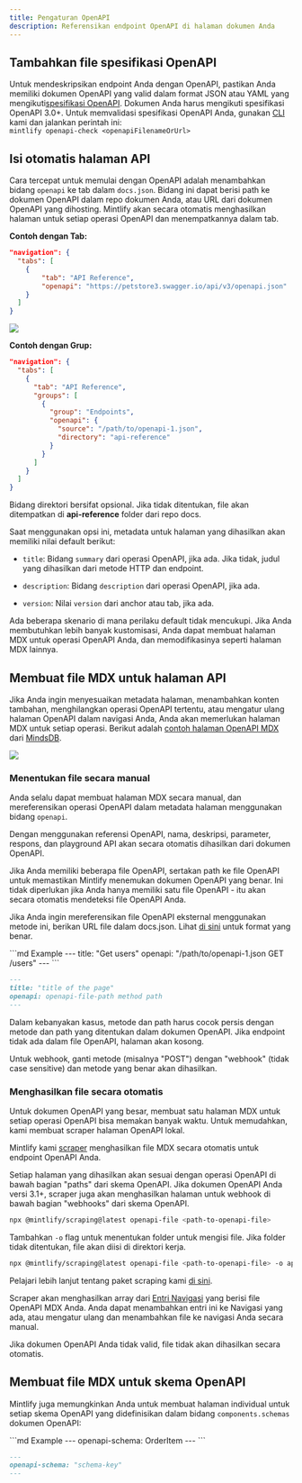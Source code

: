 ```yaml
---
title: Pengaturan OpenAPI
description: Referensikan endpoint OpenAPI di halaman dokumen Anda
---
```


## Tambahkan file spesifikasi OpenAPI

Untuk mendeskripsikan endpoint Anda dengan OpenAPI, pastikan Anda memiliki dokumen OpenAPI yang valid dalam format JSON atau YAML yang mengikuti[spesifikasi OpenAPI](https://swagger.io/specification/). Dokumen Anda harus
mengikuti spesifikasi OpenAPI 3.0+.
<Tip>Untuk memvalidasi spesifikasi OpenAPI Anda, gunakan [CLI](https://www.npmjs.com/package/mintlify) kami dan jalankan perintah ini: <br />`mintlify openapi-check <openapiFilenameOrUrl>`</Tip>

## Isi otomatis halaman API

Cara tercepat untuk memulai dengan OpenAPI adalah menambahkan bidang `openapi` ke tab dalam `docs.json`. Bidang ini dapat berisi path ke dokumen OpenAPI dalam repo dokumen Anda, atau URL dari dokumen OpenAPI yang dihosting. Mintlify akan secara otomatis menghasilkan halaman untuk setiap operasi OpenAPI dan menempatkannya dalam tab.

**Contoh dengan Tab:**

```json {5}
"navigation": {
  "tabs": [
    {
        "tab": "API Reference",
        "openapi": "https://petstore3.swagger.io/api/v3/openapi.json"
    }
  ]
}
```

![](/images/autogeneration-with-tabs.png)

**Contoh dengan Grup:**

```json {8-11}
"navigation": {
  "tabs": [
    {
      "tab": "API Reference",
      "groups": [
        {
          "group": "Endpoints",
          "openapi": {
            "source": "/path/to/openapi-1.json",
            "directory": "api-reference"
          }
        }
      ]
    }
  ]
}
```

<Note>Bidang direktori bersifat opsional. Jika tidak ditentukan, file akan ditempatkan di **api-reference** folder dari repo docs.</Note>

Saat menggunakan opsi ini, metadata untuk halaman yang dihasilkan akan memiliki nilai default berikut:

* `title`: Bidang `summary` dari operasi OpenAPI, jika ada. Jika tidak, judul yang dihasilkan dari metode HTTP dan endpoint.

* `description`: Bidang `description` dari operasi OpenAPI, jika ada.

* `version`: Nilai `version` dari anchor atau tab, jika ada.

Ada beberapa skenario di mana perilaku default tidak mencukupi. Jika Anda membutuhkan lebih banyak kustomisasi, Anda dapat membuat halaman MDX untuk operasi OpenAPI Anda, dan memodifikasinya seperti halaman MDX lainnya.

## Membuat file MDX untuk halaman API

Jika Anda ingin menyesuaikan metadata halaman, menambahkan konten tambahan, menghilangkan operasi OpenAPI tertentu, atau mengatur ulang halaman OpenAPI dalam navigasi Anda, Anda akan memerlukan halaman MDX untuk setiap operasi. Berikut adalah [contoh halaman OpenAPI MDX](https://github.com/mindsdb/mindsdb/blob/main/docs/rest/databases/create-databases.mdx) dari [MindsDB](https://docs.mindsdb.com/rest/databases/create-databases).&#x20;

![](/images/mindsdb.png)

### Menentukan file secara manual

Anda selalu dapat membuat halaman MDX secara manual, dan mereferensikan operasi OpenAPI dalam metadata halaman menggunakan bidang `openapi`.

<Snippet file="api-playground/openapi.mdx" />

Dengan menggunakan referensi OpenAPI, nama, deskripsi, parameter, respons, dan playground API akan secara otomatis dihasilkan dari dokumen OpenAPI.

Jika Anda memiliki beberapa file OpenAPI, sertakan path ke file OpenAPI untuk memastikan Mintlify menemukan dokumen OpenAPI yang benar. Ini tidak diperlukan jika Anda hanya memiliki satu file OpenAPI - itu akan secara otomatis mendeteksi file OpenAPI Anda.

Jika Anda ingin mereferensikan file OpenAPI eksternal menggunakan metode ini, berikan URL file dalam docs.json. Lihat [di sini](https://mintlify.com/docs/settings/global#param-source-4) untuk format yang benar.

<CodeGroup>
  ```md Example
  ---
  title: "Get users"
  openapi: "/path/to/openapi-1.json GET /users"
  ---
  ```

  ```md Format
  ---
  title: "title of the page"
  openapi: openapi-file-path method path
  ---
  ```
</CodeGroup>

<Note>
  Dalam kebanyakan kasus, metode dan path harus cocok persis dengan metode dan path yang ditentukan dalam dokumen OpenAPI. Jika endpoint tidak ada dalam file OpenAPI, halaman akan kosong.

  Untuk webhook, ganti metode (misalnya "POST") dengan "webhook" (tidak case sensitive) dan metode yang benar akan dihasilkan.
</Note>

### Menghasilkan file secara otomatis

Untuk dokumen OpenAPI yang besar, membuat satu halaman MDX untuk setiap operasi OpenAPI bisa memakan banyak waktu. Untuk memudahkan, kami membuat scraper halaman OpenAPI lokal.

Mintlify kami [scraper](https://www.npmjs.com/package/@mintlify/scraping)
menghasilkan file MDX secara otomatis untuk endpoint OpenAPI Anda.

Setiap halaman yang dihasilkan akan sesuai dengan operasi OpenAPI di bawah bagian "paths" dari skema OpenAPI. Jika dokumen OpenAPI Anda versi 3.1+, scraper juga akan menghasilkan halaman untuk webhook di bawah bagian "webhooks" dari skema OpenAPI.

```bash
npx @mintlify/scraping@latest openapi-file <path-to-openapi-file>
```

Tambahkan `-o` flag untuk menentukan folder untuk mengisi file. Jika folder tidak ditentukan, file akan diisi di direktori kerja.

```bash
npx @mintlify/scraping@latest openapi-file <path-to-openapi-file> -o api-reference
```

Pelajari lebih lanjut tentang paket scraping kami [di sini](https://www.npmjs.com/package/@mintlify/scraping).

Scraper akan menghasilkan array dari
[Entri Navigasi](/settings/global#structure) yang berisi file OpenAPI MDX Anda. Anda dapat menambahkan entri ini ke Navigasi yang ada, atau mengatur ulang dan menambahkan file ke navigasi Anda secara manual.

<Note>
  Jika dokumen OpenAPI Anda tidak valid, file tidak akan dihasilkan secara otomatis.
</Note>

## Membuat file MDX untuk skema OpenAPI

Mintlify juga memungkinkan Anda untuk membuat halaman individual untuk setiap skema OpenAPI yang didefinisikan dalam bidang `components.schemas` dokumen OpenAPI:

<CodeGroup>
  ```md Example
  ---
  openapi-schema: OrderItem
  ---
  ```

  ```md Format
  ---
  openapi-schema: "schema-key"
  ---
  ```
</CodeGroup>
